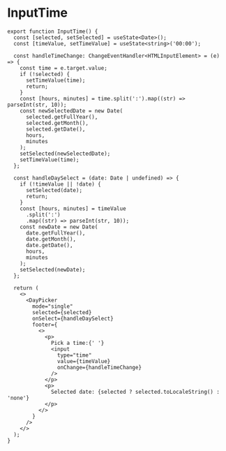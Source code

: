 
# InputTime



<InputTime />

```tsx
export function InputTime() {
  const [selected, setSelected] = useState<Date>();
  const [timeValue, setTimeValue] = useState<string>('00:00');

  const handleTimeChange: ChangeEventHandler<HTMLInputElement> = (e) => {
    const time = e.target.value;
    if (!selected) {
      setTimeValue(time);
      return;
    }
    const [hours, minutes] = time.split(':').map((str) => parseInt(str, 10));
    const newSelectedDate = new Date(
      selected.getFullYear(),
      selected.getMonth(),
      selected.getDate(),
      hours,
      minutes
    );
    setSelected(newSelectedDate);
    setTimeValue(time);
  };

  const handleDaySelect = (date: Date | undefined) => {
    if (!timeValue || !date) {
      setSelected(date);
      return;
    }
    const [hours, minutes] = timeValue
      .split(':')
      .map((str) => parseInt(str, 10));
    const newDate = new Date(
      date.getFullYear(),
      date.getMonth(),
      date.getDate(),
      hours,
      minutes
    );
    setSelected(newDate);
  };

  return (
    <>
      <DayPicker
        mode="single"
        selected={selected}
        onSelect={handleDaySelect}
        footer={
          <>
            <p>
              Pick a time:{' '}
              <input
                type="time"
                value={timeValue}
                onChange={handleTimeChange}
              />
            </p>
            <p>
              Selected date: {selected ? selected.toLocaleString() : 'none'}
            </p>
          </>
        }
      />
    </>
  );
}
```
